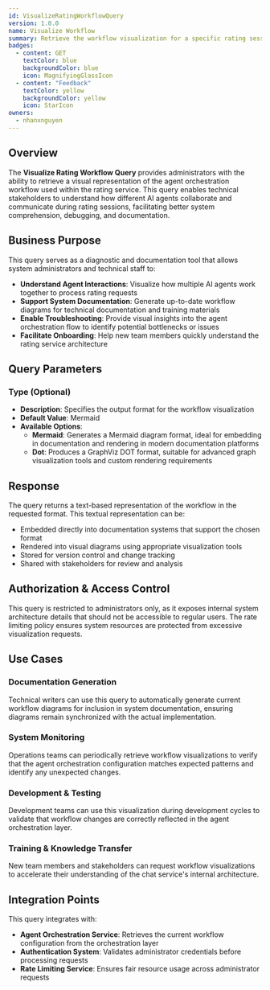```yaml
---
id: VisualizeRatingWorkflowQuery
version: 1.0.0
name: Visualize Workflow
summary: Retrieve the workflow visualization for a specific rating session
badges:
  - content: GET
    textColor: blue
    backgroundColor: blue
    icon: MagnifyingGlassIcon
  - content: "Feedback"
    textColor: yellow
    backgroundColor: yellow
    icon: StarIcon
owners:
  - nhanxnguyen
---
```


## Overview

The **Visualize Rating Workflow Query** provides administrators with the ability to retrieve a visual representation of the agent orchestration workflow used within the rating service. This query enables technical stakeholders to understand how different AI agents collaborate and communicate during rating sessions, facilitating better system comprehension, debugging, and documentation.

## Business Purpose

This query serves as a diagnostic and documentation tool that allows system administrators and technical staff to:

- **Understand Agent Interactions**: Visualize how multiple AI agents work together to process rating requests
- **Support System Documentation**: Generate up-to-date workflow diagrams for technical documentation and training materials
- **Enable Troubleshooting**: Provide visual insights into the agent orchestration flow to identify potential bottlenecks or issues
- **Facilitate Onboarding**: Help new team members quickly understand the rating service architecture

## Query Parameters

### Type (Optional)

- **Description**: Specifies the output format for the workflow visualization
- **Default Value**: Mermaid
- **Available Options**:
  - **Mermaid**: Generates a Mermaid diagram format, ideal for embedding in documentation and rendering in modern documentation platforms
  - **Dot**: Produces a GraphViz DOT format, suitable for advanced graph visualization tools and custom rendering requirements

## Response

The query returns a text-based representation of the workflow in the requested format. This textual representation can be:

- Embedded directly into documentation systems that support the chosen format
- Rendered into visual diagrams using appropriate visualization tools
- Stored for version control and change tracking
- Shared with stakeholders for review and analysis

## Authorization & Access Control

This query is restricted to administrators only, as it exposes internal system architecture details that should not be accessible to regular users. The rate limiting policy ensures system resources are protected from excessive visualization requests.

## Use Cases

### Documentation Generation

Technical writers can use this query to automatically generate current workflow diagrams for inclusion in system documentation, ensuring diagrams remain synchronized with the actual implementation.

### System Monitoring

Operations teams can periodically retrieve workflow visualizations to verify that the agent orchestration configuration matches expected patterns and identify any unexpected changes.

### Development & Testing

Development teams can use this visualization during development cycles to validate that workflow changes are correctly reflected in the agent orchestration layer.

### Training & Knowledge Transfer

New team members and stakeholders can request workflow visualizations to accelerate their understanding of the chat service's internal architecture.

## Integration Points

This query integrates with:

- **Agent Orchestration Service**: Retrieves the current workflow configuration from the orchestration layer
- **Authentication System**: Validates administrator credentials before processing requests
- **Rate Limiting Service**: Ensures fair resource usage across administrator requests
